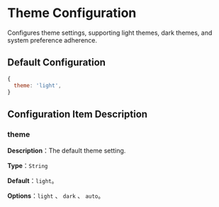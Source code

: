 # Theme Configuration

Configures theme settings, supporting light themes, dark themes, and system preference adherence.

## Default Configuration
```js
{
  theme: 'light',
}
```

## Configuration Item Description

### theme

**Description**：The default theme setting.

**Type**：`String`

**Default**：`light`。

**Options**：`light` 、 `dark` 、 `auto`。